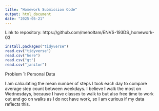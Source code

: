 ```yaml
---
title: "Homework Submission Code"
output: html_document
date: "2025-05-21"
---
```


Link to repository: https://github.com/meholtam/ENVS-193DS_homework-03


```r
install.packages("tidyverse")
read.csv("tidyverse")
read.csv("here")
read.csv("gt")
read.csv("janitor")
```

Problem 1: Personal Data

I am calculating the mean number of steps I took each day to compare average step count between weekdays. I believe I walk the most on Wednesdays, because I have classes to walk to but also free time to work out and go on walks as I do not have work, so I am curious if my data reflects this. 

